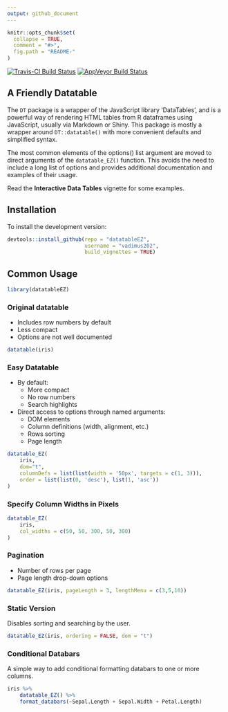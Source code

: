 ```yaml
---
output: github_document
---
```


<!-- README.md is generated from README.Rmd. Please edit that file -->

```r
knitr::opts_chunk$set(
  collapse = TRUE,
  comment = "#>",
  fig.path = "README-"
)
```

[![Travis-CI Build Status](https://travis-ci.org/vadimus202/datatableEZ.svg?branch=master)](https://travis-ci.org/vadimus202/datatableEZ)
[![AppVeyor Build Status](https://ci.appveyor.com/api/projects/status/github/vadimus202/datatableEZ?branch=master&svg=true)](https://ci.appveyor.com/project/vadimus202/datatableEZ)


## A Friendly Datatable

The `DT` package is a wrapper of the JavaScript library 'DataTables', and is a powerful way of rendering HTML tables from R dataframes using JavaScript, usually via Markdown or Shiny. This package is mostly a wrapper around `DT::datatable()` with more convenient defaults and simplified syntax. 

The most common elements of the options() list argument are moved to direct arguments of the `datatable_EZ()` function. This avoids the need to include a long list of options and provides additional documentation and examples of their usage.

Read the **Interactive Data Tables** vignette for some examples.

## Installation

To install the development version:
```r
devtools::install_github(repo = "datatableEZ", 
                         username = "vadimus202", 
                         build_vignettes = TRUE)
```


## Common Usage

```r
library(datatableEZ)
```

### Original datatable

- Includes row numbers by default
- Less compact
- Options are not well documented

```r
datatable(iris)
```


### Easy Datatable

- By default:
    - More compact
    - No row numbers
    - Search highlights
- Direct access to options through named arguments:
    - DOM elements
    - Column definitions (width, alignment, etc.)
    - Rows sorting
    - Page length

```r
datatable_EZ(
    iris,
    dom="t",
    columnDefs = list(list(width = '50px', targets = c(1, 3))),
    order = list(list(0, 'desc'), list(1, 'asc'))
)
```

### Specify Column Widths in Pixels
```r
datatable_EZ(
    iris,
    col_widths = c(50, 50, 300, 50, 300)
)
```


### Pagination

- Number of rows per page
- Page length drop-down options
```r
datatable_EZ(iris, pageLength = 3, lengthMenu = c(3,5,10))
```



### Static Version

Disables sorting and searching by the user.
```r
datatable_EZ(iris, ordering = FALSE, dom = "t")
```


### Conditional Databars

A simple way to add conditional formatting databars to one or more columns.

```r
iris %>% 
    datatable_EZ() %>% 
    format_databars(~Sepal.Length + Sepal.Width + Petal.Length)
```


